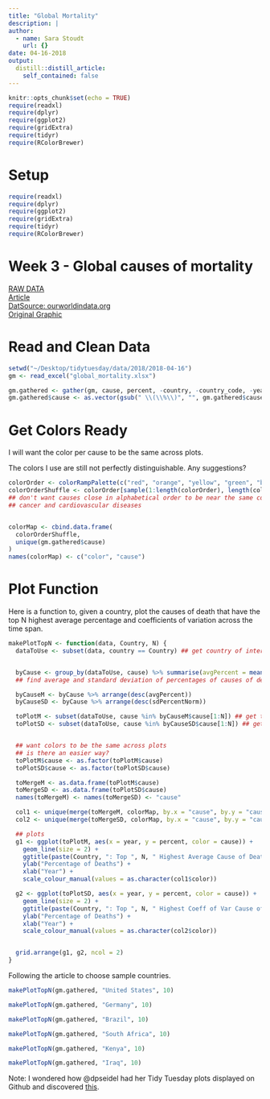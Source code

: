 ```yaml
---
title: "Global Mortality"
description: |
author:
  - name: Sara Stoudt
    url: {}
date: 04-16-2018
output:
  distill::distill_article:
    self_contained: false
---
```



```r
knitr::opts_chunk$set(echo = TRUE)
require(readxl)
require(dplyr)
require(ggplot2)
require(gridExtra)
require(tidyr)
require(RColorBrewer)
```

# Setup 
```r
require(readxl)
require(dplyr)
require(ggplot2)
require(gridExtra)
require(tidyr)
require(RColorBrewer)
```

# Week 3 - Global causes of mortality
[RAW DATA](https://github.com/rfordatascience/tidytuesday/blob/master/data/global_mortality.xlsx)  
[Article](https://ourworldindata.org/what-does-the-world-die-from)  
[DatSource: ourworldindata.org](https://ourworldindata.org/)  
[Original Graphic](https://ourworldindata.org/what-does-the-world-die-from)  



# Read and Clean Data 
```r
setwd("~/Desktop/tidytuesday/data/2018/2018-04-16")
gm <- read_excel("global_mortality.xlsx")

gm.gathered <- gather(gm, cause, percent, -country, -country_code, -year) ## want a single column for cause of death
gm.gathered$cause <- as.vector(gsub(" \\(\\%\\)", "", gm.gathered$cause)) ## remove (%) in causes of death
```

# Get Colors Ready 

I will want the color per cause to be the same across plots. 

The colors I use are still not perfectly distinguishable. Any suggestions?

```r
colorOrder <- colorRampPalette(c("red", "orange", "yellow", "green", "blue", "purple"))(length(unique(gm.gathered$cause)))
colorOrderShuffle <- colorOrder[sample(1:length(colorOrder), length(colorOrder))]
## don't want causes close in alphabetical order to be near the same color mainly because of prevalence of
## cancer and cardiovascular diseases


colorMap <- cbind.data.frame(
  colorOrderShuffle,
  unique(gm.gathered$cause)
)
names(colorMap) <- c("color", "cause")
```

# Plot Function 

Here is a function to, given a country, plot the causes of death that have the top N highest average percentage and coefficients of variation across the time span. 

```r
makePlotTopN <- function(data, Country, N) {
  dataToUse <- subset(data, country == Country) ## get country of interest


  byCause <- group_by(dataToUse, cause) %>% summarise(avgPercent = mean(percent), sdPercent = sd(percent), sdPercentNorm = sd(percent) / avgPercent)
  ## find average and standard deviation of percentages of causes of death across the time frame

  byCauseM <- byCause %>% arrange(desc(avgPercent))
  byCauseSD <- byCause %>% arrange(desc(sdPercentNorm))

  toPlotM <- subset(dataToUse, cause %in% byCauseM$cause[1:N]) ## get top N average
  toPlotSD <- subset(dataToUse, cause %in% byCauseSD$cause[1:N]) ## get top N variability


  ## want colors to be the same across plots
  ## is there an easier way?
  toPlotM$cause <- as.factor(toPlotM$cause)
  toPlotSD$cause <- as.factor(toPlotSD$cause)

  toMergeM <- as.data.frame(toPlotM$cause)
  toMergeSD <- as.data.frame(toPlotSD$cause)
  names(toMergeM) <- names(toMergeSD) <- "cause"

  col1 <- unique(merge(toMergeM, colorMap, by.x = "cause", by.y = "cause"))
  col2 <- unique(merge(toMergeSD, colorMap, by.x = "cause", by.y = "cause"))

  ## plots
  g1 <- ggplot(toPlotM, aes(x = year, y = percent, color = cause)) +
    geom_line(size = 2) +
    ggtitle(paste(Country, ": Top ", N, " Highest Average Cause of Death")) +
    ylab("Percentage of Deaths") +
    xlab("Year") +
    scale_colour_manual(values = as.character(col1$color))

  g2 <- ggplot(toPlotSD, aes(x = year, y = percent, color = cause)) +
    geom_line(size = 2) +
    ggtitle(paste(Country, ": Top ", N, " Highest Coeff of Var Cause of Death")) +
    ylab("Percentage of Deaths") +
    xlab("Year") +
    scale_colour_manual(values = as.character(col2$color))


  grid.arrange(g1, g2, ncol = 2)
}
```


Following the article to choose sample countries.

```r
makePlotTopN(gm.gathered, "United States", 10)
```

```r
makePlotTopN(gm.gathered, "Germany", 10)
```

```r
makePlotTopN(gm.gathered, "Brazil", 10)
```

```r
makePlotTopN(gm.gathered, "South Africa", 10)
```

```r
makePlotTopN(gm.gathered, "Kenya", 10)
```

```r
makePlotTopN(gm.gathered, "Iraq", 10)
```

Note: I wondered how @dpseidel had her Tidy Tuesday plots displayed on Github and discovered [this](https://rmarkdown.rstudio.com/github_document_format.html).
